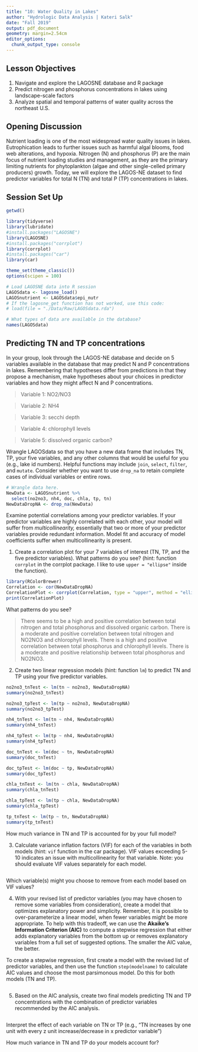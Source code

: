 ```yaml
---
title: "10: Water Quality in Lakes"
author: "Hydrologic Data Analysis | Kateri Salk"
date: "Fall 2019"
output: pdf_document
geometry: margin=2.54cm
editor_options: 
  chunk_output_type: console
---
```


## Lesson Objectives
1. Navigate and explore the LAGOSNE database and R package
2. Predict nitrogen and phosphorus concentrations in lakes using landscape-scale factors
3. Analyze spatial and temporal patterns of water quality across the northeast U.S.

## Opening Discussion
Nutrient loading is one of the most widespread water quality issues in lakes. Eutrophication leads to further issues such as harmful algal blooms, food web alterations, and hypoxia. Nitrogen (N) and phosphorus (P) are the main focus of nutrient loading studies and management, as they are the primary limiting nutrients for phytoplankton (algae and other single-celled primary producers) growth. Today, we will explore the LAGOS-NE dataset to find predictor variables for total N (TN) and total P (TP) concentrations in lakes.

## Session Set Up

```r
getwd()

library(tidyverse)
library(lubridate)
#install.packages("LAGOSNE")
library(LAGOSNE)
#install.packages("corrplot")
library(corrplot)
#install.packages("car")
library(car)

theme_set(theme_classic())
options(scipen = 100)

# Load LAGOSNE data into R session
LAGOSdata <- lagosne_load()
LAGOSnutrient <- LAGOSdata$epi_nutr
# If the lagosne_get function has not worked, use this code: 
# load(file = "./Data/Raw/LAGOSdata.rda")

# What types of data are available in the database?
names(LAGOSdata)
```

## Predicting TN and TP concentrations 

In your group, look through the LAGOS-NE database and decide on 5 variables available in the database that may predict N and P concentrations in lakes. Remembering that hypotheses differ from predictions in that they propose a mechanism, make hypotheses about your choices in predictor variables and how they might affect N and P concentrations.

> Variable 1: NO2/NO3

> Variable 2: NH4

> Variable 3: secchi depth

> Variable 4: chlorophyll levels

> Variable 5: dissolved organic carbon?

Wrangle LAGOSdata so that you have a new data frame that includes TN, TP, your five variables, and any other columns that would be useful for you (e.g., lake id numbers). Helpful functions may include `join`, `select`, `filter`, and `mutate`. Consider whether you want to use `drop_na` to retain complete cases of individual variables or entire rows.

```r
# Wrangle data here.
NewData <- LAGOSnutrient %>%
  select(no2no3, nh4, doc, chla, tp, tn)
NewDataDropNA <- drop_na(NewData)
```

Examine potential correlations among your predictor variables. If your predictor variables are highly correlated with each other, your model will suffer from *multicollinearity,* essentially that two or more of your predictor variables provide redundant information. Model fit and accuracy of model coefficients suffer when multicollinearity is present. 

1. Create a correlation plot for your 7 variables of interest (TN, TP, and the five predictor variables). What patterns do you see? (hint: function `corrplot` in the corrplot package. I like to use `upper = "ellipse"` inside the function).

```r
library(RColorBrewer)
Correlation <- cor(NewDataDropNA)
CorrelationPlot <- corrplot(Correlation, type = "upper", method = "ellipse")
print(CorrelationPlot)
```

What patterns do you see?

> There seems to be a high and positive correlation between total nitrogen and total phosphorus and dissolved organic carbon. 
There is a moderate and positive correlation between total nitrogen and NO2NO3 and chlorophyll levels. 
There is a high and positive correlation between total phosphorus and chlorophyll levels. 
There is a moderate and positive relationship between total phosphorus and NO2NO3.

2. Create two linear regression models (hint: function `lm`) to predict TN and TP using your five predictor variables. 

```r
no2no3_tnTest <- lm(tn ~ no2no3, NewDataDropNA)
summary(no2no3_tnTest)

no2no3_tpTest <- lm(tp ~ no2no3, NewDataDropNA)
summary(no2no3_tpTest)

nh4_tnTest <- lm(tn ~ nh4, NewDataDropNA)
summary(nh4_tnTest)

nh4_tpTest <- lm(tp ~ nh4, NewDataDropNA)
summary(nh4_tpTest)

doc_tnTest <- lm(doc ~ tn, NewDataDropNA)
summary(doc_tnTest)

doc_tpTest <- lm(doc ~ tp, NewDataDropNA)
summary(doc_tpTest)

chla_tnTest <- lm(tn ~ chla, NewDataDropNA)
summary(chla_tnTest)

chla_tpTest <- lm(tp ~ chla, NewDataDropNA)
summary(chla_tpTest)

tp_tnTest <- lm(tp ~ tn, NewDataDropNA)
summary(tp_tnTest)

```

How much variance in TN and TP is accounted for by your full model?

> 

3. Calculate variance inflation factors (VIF) for each of the variables in both models (hint: `vif` function in the car package). VIF values exceeding 5-10 indicates an issue with multicollinearity for that variable. Note: you should evaluate VIF values separately for each model.

```r

```

Which variable(s) might you choose to remove from each model based on VIF values?

>

4. With your revised list of predictor variables (you may have chosen to remove some variables from consideration), create a model that optimizes explanatory power and simplicity. Remember, it is possible to over-parameterize a linear model, when fewer variables might be more appropriate. To help with this tradeoff, we can use the **Akaike's Information Criterion (AIC)** to compute a stepwise regression that either adds explanatory variables from the bottom up or removes explanatory variables from a full set of suggested options. The smaller the AIC value, the better. 

To create a stepwise regression, first create a model with the revised list of predictor variables, and then use the function `step(modelname)` to calculate AIC values and choose the most parsimonous model. Do this for both models (TN and TP). 

```r

```

5. Based on the AIC analysis, create two final models predicting TN and TP concentrations with the combination of predictor variables recommended by the AIC analysis. 

```r

```

Interpret the effect of each variable on TN or TP (e.g., "TN increases by one unit with every z unit increase/decrease in x predictor variable")

>

How much variance in TN and TP do your models account for?

>

